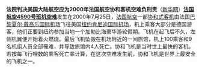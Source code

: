 
'''法院判决美国大陆航空应为2000年法国航空协和客机空难负刑责'''（[http://news.xinhuanet.com/world/2010-12/08/c_12860536.htm 新华网]）'''[[法国航空4590号班机空难]]'''发生在2000年7月25日，[[法国航空]]一部[[协和式客机]]由法国[[巴黎]][[夏尔·戴高乐国际机场]]飞往美国[[纽约]][[肯尼迪国际机场]]，机上乘客大部分是德国游客，他们正要到纽约参加当地一个加勒比海豪华游轮假期。飞机在起飞后不久，左侧机翼便开始着火燃烧。最后飞机坠毁在机场附近的一间旅馆，机上100乘客和9名机组人员全部罹难，并导致旅馆内4人死亡。协和飞机是当时世上最快的客机。若按每飞行哩数的乘客死亡率计算，在这次空难发生前，协和飞机是世界上最安全的飞机之一。